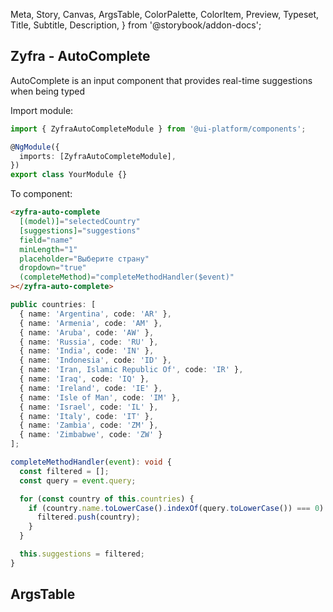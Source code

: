   Meta,
  Story,
  Canvas,
  ArgsTable,
  ColorPalette,
  ColorItem,
  Preview,
  Typeset,
  Title,
  Subtitle,
  Description,
} from '@storybook/addon-docs';

## Zyfra - AutoComplete

<Subtitle>AutoComplete is an input component that provides real-time suggestions when being typed</Subtitle>

Import module:

```typescript
import { ZyfraAutoCompleteModule } from '@ui-platform/components';

@NgModule({
  imports: [ZyfraAutoCompleteModule],
})
export class YourModule {}
```

To component:

```html
<zyfra-auto-complete
  [(model)]="selectedCountry"
  [suggestions]="suggestions"
  field="name"
  minLength="1"
  placeholder="Выберите страну"
  dropdown="true"
  (completeMethod)="completeMethodHandler($event)"
></zyfra-auto-complete>
```

```typescript
public countries: [
  { name: 'Argentina', code: 'AR' },
  { name: 'Armenia', code: 'AM' },
  { name: 'Aruba', code: 'AW' },
  { name: 'Russia', code: 'RU' },
  { name: 'India', code: 'IN' },
  { name: 'Indonesia', code: 'ID' },
  { name: 'Iran, Islamic Republic Of', code: 'IR' },
  { name: 'Iraq', code: 'IQ' },
  { name: 'Ireland', code: 'IE' },
  { name: 'Isle of Man', code: 'IM' },
  { name: 'Israel', code: 'IL' },
  { name: 'Italy', code: 'IT' },
  { name: 'Zambia', code: 'ZM' },
  { name: 'Zimbabwe', code: 'ZW' }
];

completeMethodHandler(event): void {
  const filtered = [];
  const query = event.query;

  for (const country of this.countries) {
    if (country.name.toLowerCase().indexOf(query.toLowerCase()) === 0) {
      filtered.push(country);
    }
  }

  this.suggestions = filtered;
}
```

## ArgsTable

<ArgsTable of={ZyfraAutoCompleteComponent} />
